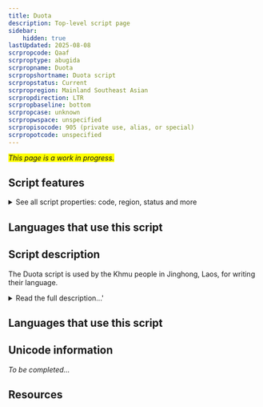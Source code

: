 ```yaml
---
title: Duota
description: Top-level script page
sidebar:
    hidden: true
lastUpdated: 2025-08-08
scrpropcode: Qaaf
scrproptype: abugida
scrpropname: Duota
scrpropshortname: Duota script
scrpropstatus: Current
scrpropregion: Mainland Southeast Asian
scrpropdirection: LTR
scrpropbaseline: bottom
scrpropcase: unknown
scrpropwspace: unspecified
scrpropisocode: 905 (private use, alias, or special)
scrpropotcode: unspecified
---
```


<span style='background-color:yellow'>_This page is a work in progress._</span>


## Script features

<details>
<summary> See all script properties: code, region, status and more</summary>
<ScriptInfo />
</details>

## Languages that use this script

<WsList script='Qaaf' wsMax='5' />

## Script description

The Duota script is used by the Khmu people in Jinghong, Laos, for writing their language.

<details>
<summary>Read the full description...'</summary>The script is also used in China, where the Khmu population is relatively small and isolated. The language is also spoken in other parts of Laos, where it is written in the Laotian script, and in  Vietnam, Myanmar and Thailand, where it is written in the Latin script. Speakers in Mengla, on the China/Laos border do not apply any script to the language. There have been experimental attempts in Thailand to apply the Thai script to Khmu phonology.

_This script is not currently recognized by [ISO 15924](http://www.unicode.org/iso15924/), but is included in ScriptSource for research purposes. If you have any information on this script, please add the information to the site. Your contributions can be a great help in refining and expanding the ISO 15924 standard._
</details>

## Languages that use this script

<WsList script='Qaaf' wsMax='5' />

## Unicode information

_To be completed..._

## Resources

<ScriptResources detailSummary='seemore' />


